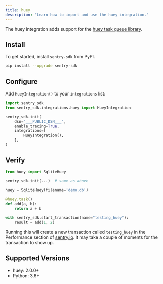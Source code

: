 ```yaml
---
title: huey
description: "Learn how to import and use the huey integration."
---
```


The huey integration adds support for the
[huey task queue library](https://huey.readthedocs.io/en/latest/).

## Install

To get started, install `sentry-sdk` from PyPI.

```bash
pip install --upgrade sentry-sdk
```

## Configure

Add `HueyIntegration()` to your `integrations` list:

<SignInNote />

```python
import sentry_sdk
from sentry_sdk.integrations.huey import HueyIntegration

sentry_sdk.init(
    dsn="___PUBLIC_DSN___",
    enable_tracing=True,
    integrations=[
        HueyIntegration(),
    ],
)
```

## Verify

```python
from huey import SqliteHuey

sentry_sdk.init(...)  # same as above

huey = SqliteHuey(filename='demo.db')

@huey.task()
def add(a, b):
    return a + b

with sentry_sdk.start_transaction(name="testing_huey"):
    result = add(1, 2)
```

Running this will create a new transaction called `testing_huey` in the
Performance section of [sentry.io](https://sentry.io). It may
take a couple of moments for the transaction to show up.

## Supported Versions

- huey: 2.0.0+
- Python: 3.6+
